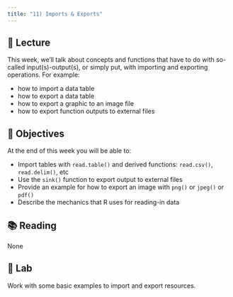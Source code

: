 ```yaml
---
title: "11) Imports & Exports"
---
```



## 📖 Lecture

This week, we'll talk about concepts and functions that have to do with so-called input(s)-output(s), or simply put, with importing and exporting operations. For example:

- how to import a data table
- how to export a data table
- how to export a graphic to an image file
- how to export function outputs to external files



## 🎯 Objectives

At the end of this week you will be able to:

- Import tables with `read.table()` and derived functions: `read.csv()`, `read.delim()`, etc
- Use the `sink()` function to export output to external files
- Provide an example for how to export an image with `png()` or `jpeg()` or `pdf()`
- Describe the mechanics that R uses for reading-in data



## 📚 Reading

None



## 🔬 Lab

Work with some basic examples to import and export resources.


